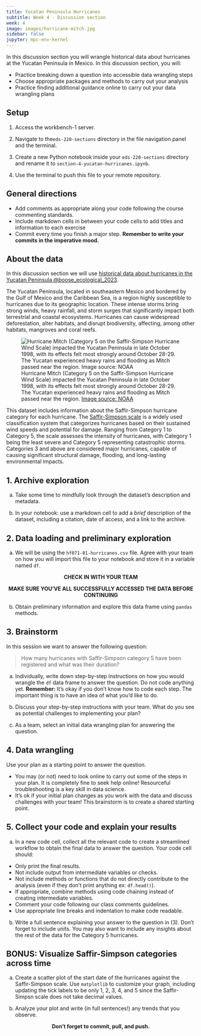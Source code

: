 ```yaml
---
title: Yucatan Peninsula Hurricanes
subtitle: Week 4 - Discussion section
week: 4
image: images/hurricane-mitch.jpg
sidebar: false
jupyter: mpc-env-kernel
---
```


In this discussion section you will wrangle historical data about hurricanes at the Yucatan Peninsula in Mexico. In this discussion section, you will:

- Practice breaking down a question into accessible data wrangling steps
- Choose appropriate packages and methods to carry out your analysis
- Practice finding additional guidance online to carry out your data wrangling plans 

## Setup

:::{.callout-tip appearance="minimal"}
1. Access the workbench-1 server.

2. Navigate to the`eds-220-sections` directory in the file navigation panel and the terminal.

3. Create a new Python notebook inside your `eds-220-sections` directory and rename it to `section-4-yucatan-hurricanes.ipynb`. 

4. Use the terminal to push this file to your remote repository. 
:::

## General directions
:::{.callout-tip appearance="minimal"}
- Add comments as appropriate along your code following the course commenting standards.
- Include markdown cells in between your code cells to add titles and information to each exercise
- Commit every time you finish a major step. **Remember to write your commits in the imperative mood.**
:::

## About the data
In this discussion section we will use [historical data about hurricanes in the Yucatan Peninsula  @boose_ecological_2023](https://portal.edirepository.org/nis/mapbrowse?packageid=knb-lter-hfr.71.23).

The Yucatan Peninsula, located in southeastern Mexico and bordered by the Gulf of Mexico and the Caribbean Sea, is a region highly susceptible to hurricanes due to its geographic location. These intense storms bring strong winds, heavy rainfall, and storm surges that significantly impact both terrestrial and coastal ecosystems. Hurricanes can cause widespread deforestation, alter habitats, and disrupt biodiversity,  affecting, among other habitats, mangroves and coral reefs.

![Hurricane Mitch (Category 5 on the Saffir-Simpson Hurricane Wind Scale) impacted the Yucatan Peninsula in late October 1998, with its effects felt most strongly around October 28-29. The Yucatan experienced heavy rains and flooding as Mitch passed near the region. [Image source: NOAA](https://www.nesdis.noaa.gov/news/25-years-later-looking-back-the-october-monster-named-mitch)](/discussion-sections/images/hurricane-mitch.jpg)

This dataset includes information about the Saffir-Simpson hurricane category for each hurricane. The [Saffir-Simpson scale](https://www.weather.gov/mfl/saffirsimpson#:~:text=The%20Saffir%2DSimpson%20Hurricane%20Wind,loss%20of%20life%20and%20damage.) is a widely used classification system that categorizes hurricanes based on their sustained wind speeds and potential for damage. Ranging from Category 1 to Category 5, the scale assesses the intensity of hurricanes, with Category 1 being the least severe and Category 5 representing catastrophic storms. Categories 3 and above are considered major hurricanes, capable of causing significant structural damage, flooding, and long-lasting environmental impacts. 


## 1. Archive exploration
a. Take some time to mindfully look through the dataset's description and metadata.

b. In your notebook: use a markdown cell to add a *brief* description of the dataset, including a citation, date of access, and a link to the archive. 


## 2. Data loading and preliminary exploration

a. We will be using the `hf071-01-hurricanes.csv` file. Agree with your team on how you will import this file to your notebook and store it in a variable named `df`. 

<!--
```python
# VIA FILEPATH
import os
import pandas as pd

fp = os.path.join('data', 'hf071-01-hurricanes.csv')
df = pd.read_csv(fp)


# VIA URL
URL = 'https://portal.edirepository.org/nis/dataviewer?packageid=knb-lter-hfr.71.23&entityid=ab0fe2bf4f3ad850371ccb9c69d78469'
df = pd.read_csv(URL)
```
-->
<p style="text-align: center;">
**CHECK IN WITH YOUR TEAM** 
</p>
<p style="text-align: center;">
**MAKE SURE YOU'VE ALL SUCCESSFULLY ACCESSED THE DATA BEFORE CONTINUING**
</p>

b. Obtain preliminary information and explore this data frame using `pandas` methods. 


## 3. Brainstorm
In this session we want to answer the following question:

> How many hurricanes with Saffir-Simpson category 5 have been registered and what was their duration? 

a. Individually, write down step-by-step instructions on how you would wrangle the `df` data frame to answer the question. Do not code anything yet. **Remember:** It's okay if you don't know how to code each step. The important thing is to have an idea of what you'd like to do.

b. Discuss your step-by-step instructions with your team. What do you see as potential challenges to implementing your plan? 

c. As a team, select an initial data wrangling plan for answering the question. 

## 4. Data wrangling

Use your plan as a starting point to answer the question. 

- You may (or not) need to look online to carry out some of the steps in your plan. It is completely fine to seek help online! Resourceful troubleshooting is a key skill in data science.
- It's ok if your initial plan changes as you work with the data and discuss challenges with your team! This brainstorm is to create a shared starting point.

## 5. Collect your code and explain your results

a. In a new code cell, collect all the relevant code to create a streamlined workflow to obtain the final data to answer the question. Your code cell should:

- Only print the final results. 
- Not include output from intermediate variables or checks.
- Not include methods or functions that do not directly contribute to the analysis (even if they don't print anything ex: `df.head()`).
- If appropriate, combine methods using code chaining instead of creating intermediate variables.
- Comment your code following our class comments guidelines. 
- Use appropriate line breaks and indentation to make code readable.

b. Write a full sentence explaining your answer to the question in (3). Don't forget to include units. You may also want to include any insights about the rest of the data for the Category 5 hurricanes.

## BONUS: Visualize Saffir-Simpson categories across time

a. Create a scatter plot of the start date of the hurricanes against the Saffir-Simpson scale. Use `matplotlib` to customize your graph, including updating the tick labels to be only 1, 2, 3, 4, and 5 since the  Saffir-Simpsn scale does not take decimal values.

b. Analyze your plot and write (in full sentences!) any trends that you observe.

<p style="text-align: center;">
**Don't forget to commit, pull, and push.**
</p>

<!--
```python
import os
import pandas as pd

# Import data
fp = os.path.join('data', 'hf071-01-hurricanes.csv')
df = pd.read_csv(fp)

# Convert datetime 
df['start.date'] = pd.to_datetime(df['start.date'])
df['end.date'] = pd.to_datetime(df['end.date'])

# Calculate duration of events
df['duration']= df['end.date'] - df['start.date']

# Select rows with Saffir-Simpson category 5
df[df.ss==5]
```

```python
# Plot 
fig, ax = plt.subplots()

df.plot(ax=ax,
        x='start.date',
        y='ss',
        kind='scatter', 
        alpha=0.5 )

ax.set_title('')
ax.set_yticks([1,2,3,4,5])  # note that we don't need to specify labels
ax.set_ylabel('Saffir-Simpson Category')
ax.set_xlabel(' ')

ax.set_title('Saffir-Simpson Category of Hurricanes in the Yucatan Peninsula (1851-2000)')

plt.show
```
-->
